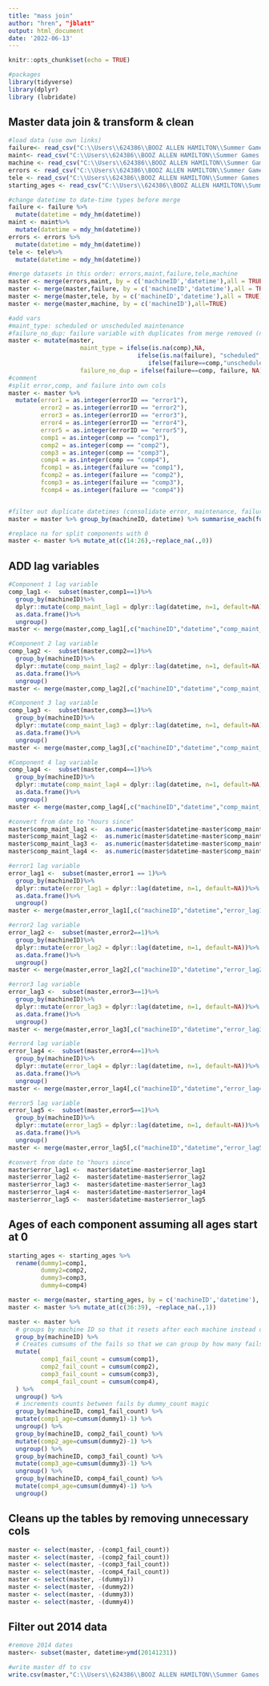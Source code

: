 ---
title: "mass join"
author: "hren", "jblatt"
output: html_document
date: '2022-06-13'
---

```{r setup, include=FALSE}
knitr::opts_chunk$set(echo = TRUE)
```

```{r}
#packages
library(tidyverse)
library(dplyr)
library (lubridate)
```

## Master data join & transform & clean

```{r}
#load data (use own links)
failure<- read_csv("C:\\Users\\624386\\BOOZ ALLEN HAMILTON\\Summer Games 2022 - Documents\\Raw Data\\PdM_failures.csv")
maint<- read_csv("C:\\Users\\624386\\BOOZ ALLEN HAMILTON\\Summer Games 2022 - Documents\\Raw Data\\PdM_maint.csv")
machine <- read_csv("C:\\Users\\624386\\BOOZ ALLEN HAMILTON\\Summer Games 2022 - Documents\\Raw Data\\PdM_machines.csv")
errors <- read_csv("C:\\Users\\624386\\BOOZ ALLEN HAMILTON\\Summer Games 2022 - Documents\\Raw Data\\PdM_errors.csv")
tele <- read_csv("C:\\Users\\624386\\BOOZ ALLEN HAMILTON\\Summer Games 2022 - Documents\\Raw Data\\PdM_telemetry.csv")
starting_ages <- read_csv("C:\\Users\\624386\\BOOZ ALLEN HAMILTON\\Summer Games 2022 - Documents\\Raw Data\\starting_ages.csv")

#change datetime to date-time types before merge
failure <- failure %>%
  mutate(datetime = mdy_hm(datetime))
maint <- maint%>%
  mutate(datetime = mdy_hm(datetime))
errors <- errors %>%
  mutate(datetime = mdy_hm(datetime))
tele <- tele%>%
  mutate(datetime = mdy_hm(datetime))

#merge datasets in this order: errors,maint,failure,tele,machine
master <- merge(errors,maint, by = c('machineID','datetime'),all = TRUE)
master <- merge(master,failure, by = c('machineID','datetime'),all = TRUE)
master <- merge(master,tele, by = c('machineID','datetime'),all = TRUE)
master <- merge(master,machine, by = c('machineID'),all=TRUE)

#add vars
#maint_type: scheduled or unscheduled maintenance
#failure_no_dup: failure variable with duplicates from merge removed (need to remove failure col)
master <- mutate(master,
                    maint_type = ifelse(is.na(comp),NA, 
                                    ifelse(is.na(failure), "scheduled", 
                                       ifelse(failure==comp,"unscheduled","scheduled"))),
                    failure_no_dup = ifelse(failure==comp, failure, NA))
#comment
#split error,comp, and failure into own cols
master <- master %>% 
  mutate(error1 = as.integer(errorID == "error1"),
         error2 = as.integer(errorID == "error2"),
         error3 = as.integer(errorID == "error3"),
         error4 = as.integer(errorID == "error4"),
         error5 = as.integer(errorID == "error5"),
         comp1 = as.integer(comp == "comp1"),
         comp2 = as.integer(comp == "comp2"),
         comp3 = as.integer(comp == "comp3"),
         comp4 = as.integer(comp == "comp4"),
         fcomp1 = as.integer(failure == "comp1"),
         fcomp2 = as.integer(failure == "comp2"),
         fcomp3 = as.integer(failure == "comp3"),
         fcomp4 = as.integer(failure == "comp4"))


#filter out duplicate datetimes (consolidate error, maintenance, failure into 1 row)
master = master %>% group_by(machineID, datetime) %>% summarise_each(funs(max))

#replace na for split components with 0
master <- master %>% mutate_at(c(14:26),~replace_na(.,0))
```



## ADD lag variables
```{r}
#Component 1 lag variable
comp_lag1 <-  subset(master,comp1==1)%>%
  group_by(machineID)%>%
  dplyr::mutate(comp_maint_lag1 = dplyr::lag(datetime, n=1, default=NA))%>%
  as.data.frame()%>% 
  ungroup()
master <- merge(master,comp_lag1[,c("machineID","datetime","comp_maint_lag1")], by=c("machineID","datetime"),all=TRUE)
```
```{r}
#Component 2 lag variable
comp_lag2 <-  subset(master,comp2==1)%>%
  group_by(machineID)%>%
  dplyr::mutate(comp_maint_lag2 = dplyr::lag(datetime, n=1, default=NA))%>%
  as.data.frame()%>% 
  ungroup()
master <- merge(master,comp_lag2[,c("machineID","datetime","comp_maint_lag2")], by=c("machineID","datetime"),all=TRUE)

#Component 3 lag variable
comp_lag3 <-  subset(master,comp3==1)%>%
  group_by(machineID)%>%
  dplyr::mutate(comp_maint_lag3 = dplyr::lag(datetime, n=1, default=NA))%>%
  as.data.frame()%>% 
  ungroup()
master <- merge(master,comp_lag3[,c("machineID","datetime","comp_maint_lag3")], by=c("machineID","datetime"),all=TRUE)

#Component 4 lag variable
comp_lag4 <-  subset(master,comp4==1)%>%
  group_by(machineID)%>%
  dplyr::mutate(comp_maint_lag4 = dplyr::lag(datetime, n=1, default=NA))%>%
  as.data.frame()%>% 
  ungroup()
master <- merge(master,comp_lag4[,c("machineID","datetime","comp_maint_lag4")], by=c("machineID","datetime"),all=TRUE)

#convert from date to "hours since"
master$comp_maint_lag1 <-  as.numeric(master$datetime-master$comp_maint_lag1, units="hours")
master$comp_maint_lag2 <-  as.numeric(master$datetime-master$comp_maint_lag2, units="hours")
master$comp_maint_lag3 <-  as.numeric(master$datetime-master$comp_maint_lag3, units="hours")
master$comp_maint_lag4 <-  as.numeric(master$datetime-master$comp_maint_lag4, units="hours")

#error1 lag variable
error_lag1 <-  subset(master,error1 == 1)%>%
  group_by(machineID)%>%
  dplyr::mutate(error_lag1 = dplyr::lag(datetime, n=1, default=NA))%>%
  as.data.frame()%>% 
  ungroup()
master <- merge(master,error_lag1[,c("machineID","datetime","error_lag1")], by=c("machineID","datetime"),all=TRUE)

#error2 lag variable
error_lag2 <-  subset(master,error2==1)%>%
  group_by(machineID)%>%
  dplyr::mutate(error_lag2 = dplyr::lag(datetime, n=1, default=NA))%>%
  as.data.frame()%>% 
  ungroup()
master <- merge(master,error_lag2[,c("machineID","datetime","error_lag2")], by=c("machineID","datetime"),all=TRUE)

#error3 lag variable
error_lag3 <-  subset(master,error3==1)%>%
  group_by(machineID)%>%
  dplyr::mutate(error_lag3 = dplyr::lag(datetime, n=1, default=NA))%>%
  as.data.frame()%>% 
  ungroup()
master <- merge(master,error_lag3[,c("machineID","datetime","error_lag3")], by=c("machineID","datetime"),all=TRUE)

#error4 lag variable
error_lag4 <-  subset(master,error4==1)%>%
  group_by(machineID)%>%
  dplyr::mutate(error_lag4 = dplyr::lag(datetime, n=1, default=NA))%>%
  as.data.frame()%>% 
  ungroup()
master <- merge(master,error_lag4[,c("machineID","datetime","error_lag4")], by=c("machineID","datetime"),all=TRUE)

#error5 lag variable
error_lag5 <-  subset(master,error5==1)%>%
  group_by(machineID)%>%
  dplyr::mutate(error_lag5 = dplyr::lag(datetime, n=1, default=NA))%>%
  as.data.frame()%>% 
  ungroup()
master <- merge(master,error_lag5[,c("machineID","datetime","error_lag5")], by=c("machineID","datetime"),all=TRUE)

#convert from date to "hours since"
master$error_lag1 <-  master$datetime-master$error_lag1
master$error_lag2 <-  master$datetime-master$error_lag2
master$error_lag3 <-  master$datetime-master$error_lag3
master$error_lag4 <-  master$datetime-master$error_lag4
master$error_lag5 <-  master$datetime-master$error_lag5
```


## Ages of each component assuming all ages start at 0
```{r}

starting_ages <- starting_ages %>% 
  rename(dummy1=comp1, 
         dummy2=comp2,
         dummy3=comp3,
         dummy4=comp4)

master <- merge(master, starting_ages, by = c('machineID','datetime'), all.x = TRUE)
master <- master %>% mutate_at(c(36:39), ~replace_na(.,1))

master <- master %>% 
  # groups by machine ID so that it resets after each machine instead of counting through
  group_by(machineID) %>% 
  # Creates cumsums of the fails so that we can group by how many fails there have been
  mutate(
         comp1_fail_count = cumsum(comp1),
         comp2_fail_count = cumsum(comp2),
         comp3_fail_count = cumsum(comp3),
         comp4_fail_count = cumsum(comp4),
  ) %>% 
  ungroup() %>% 
  # increments counts between fails by dummy_count magic
  group_by(machineID, comp1_fail_count) %>% 
  mutate(comp1_age=cumsum(dummy1)-1) %>% 
  ungroup() %>% 
  group_by(machineID, comp2_fail_count) %>% 
  mutate(comp2_age=cumsum(dummy2)-1) %>% 
  ungroup() %>% 
  group_by(machineID, comp3_fail_count) %>% 
  mutate(comp3_age=cumsum(dummy3)-1) %>% 
  ungroup() %>% 
  group_by(machineID, comp4_fail_count) %>% 
  mutate(comp4_age=cumsum(dummy4)-1) %>% 
  ungroup()


```

## Cleans up the tables by removing unnecessary cols
```{r}
master <- select(master, -(comp1_fail_count))
master <- select(master, -(comp2_fail_count))
master <- select(master, -(comp3_fail_count))
master <- select(master, -(comp4_fail_count))
master <- select(master, -(dummy1))
master <- select(master, -(dummy2))
master <- select(master, -(dummy3))
master <- select(master, -(dummy4))
```


## Filter out 2014 data
```{r}
#remove 2014 dates
master<- subset(master, datetime>ymd(20141231)) 
```

```{r}
#write master df to csv
write.csv(master,"C:\\Users\\624386\\BOOZ ALLEN HAMILTON\\Summer Games 2022 - Documents\\Raw Data\\master.csv", row.names =FALSE)
```

